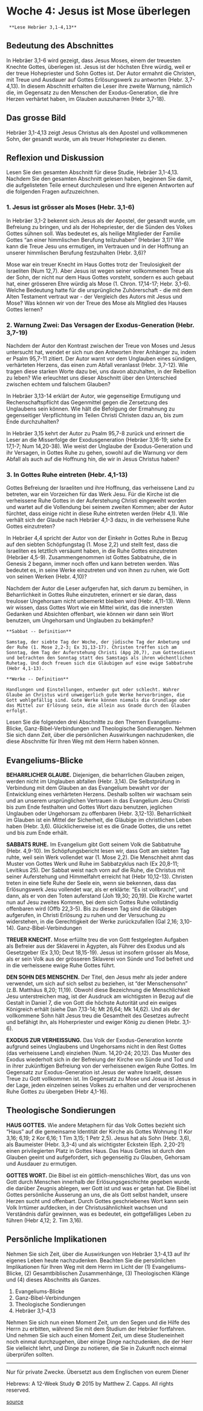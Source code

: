 # Woche 4: Jesus ist Mose überlegen {#woche04}

```block
 **Lese Hebräer 3,1-4,13**
```

## Bedeutung des Abschnittes

In Hebräer 3,1-6 wird gezeigt, dass Jesus Moses, einem der treuesten Knechte Gottes, überlegen ist. Jesus ist der höchsten Ehre würdig, weil er der treue Hohepriester und Sohn Gottes ist. Der Autor ermahnt die Christen, mit Treue und Ausdauer auf Gottes Erlösungswerk zu antworten (Hebr. 3,7-4,13). In diesem Abschnitt erhalten die Leser ihre zweite Warnung, nämlich die, im Gegensatz zu den Menschen der Exodus-Generation, die ihre Herzen verhärtet haben, im Glauben auszuharren (Hebr 3,7-18).

## Das grosse Bild

Hebräer 3,1-4,13 zeigt Jesus Christus als den Apostel und vollkommenen Sohn, der gesandt wurde, um als treuer Hohepriester zu dienen.

## Reflexion und Diskussion

Lesen Sie den gesamten Abschnitt für diese Studie, Hebräer 3,1-4,13. Nachdem Sie den gesamten Abschnitt gelesen haben, beginnen Sie damit, die aufgelisteten Teile erneut durchzulesen und Ihre eigenen Antworten auf die folgenden Fragen aufzuzeichnen.

### 1. Jesus ist grösser als Moses (Hebr. 3,1-6)

In Hebräer 3,1-2 bekennt sich Jesus als der Apostel, der gesandt wurde, um Befreiung zu bringen, und als der Hohepriester, der die Sünden des Volkes Gottes sühnen soll. Was bedeutet es, als heilige Mitglieder der Familie Gottes "an einer himmlischen Berufung teilzuhaben" (Hebräer 3,1)? Wie kann die Treue Jesu uns ermutigen, im Vertrauen und in der Hoffnung an unserer himmlischen Berufung festzuhalten (Hebr. 3,6)?

Mose war ein treuer Knecht im Haus Gottes trotz der Treulosigkeit der Israeliten (Num 12,7). Aber Jesus ist wegen seiner vollkommenen Treue als der Sohn, der nicht nur dem Haus Gottes vorsteht, sondern es auch gebaut hat, einer grösseren Ehre würdig als Mose (1. Chron. 17,14-17; Hebr. 3,1-6). Welche Bedeutung hatte für die ursprüngliche Zuhörerschaft - die mit dem Alten Testament vertraut war - der Vergleich des Autors mit Jesus und Mose? Was können wir von der Treue des Mose als Mitglied des Hauses Gottes lernen?

### 2. Warnung Zwei: Das Versagen der Exodus-Generation (Hebr. 3,7-19)

Nachdem der Autor den Kontrast zwischen der Treue von Moses und Jesus untersucht hat, wendet er sich nun den Antworten ihrer Anhänger zu, indem er Psalm 95,7-11 zitiert. Der Autor warnt vor dem Unglauben eines sündigen, verhärteten Herzens, das einen zum Abfall veranlasst (Hebr. 3,7-12). Wie tragen diese starken Worte dazu bei, uns davon abzuhalten, in der Rebellion zu leben? Wie erleuchtet uns dieser Abschnitt über den Unterschied zwischen echtem und falschem Glauben?

In Hebräer 3,13-14 erklärt der Autor, wie gegenseitige Ermutigung und Rechenschaftspflicht das Gegenmittel gegen die Zersetzung des Unglaubens sein können. Wie hält die Befolgung der Ermahnung zu gegenseitiger Verpflichtung im Teilen Christi Christen dazu an, bis zum Ende durchzuhalten?

In Hebräer 3,15 kehrt der Autor zu Psalm 95,7-8 zurück und erinnert die Leser an die Misserfolge der Exodusgeneration (Hebräer 3,16-19; siehe Ex 17,1-7; Num 14,20-38). Wie weist der Unglaube der Exodus-Generation und ihr Versagen, in Gottes Ruhe zu gehen, sowohl auf die Warnung vor dem Abfall als auch auf die Hoffnung hin, die wir in Jesus Christus haben?

### 3. In Gottes Ruhe eintreten (Hebr. 4,1-13)

Gottes Befreiung der Israeliten und ihre Hoffnung, das verheissene Land zu betreten, war ein Vorzeichen für das Werk Jesu. Für die Kirche ist die verheissene Ruhe Gottes in der Auferstehung Christi eingeweiht worden und wartet auf die Vollendung bei seinem zweiten Kommen; aber der Autor fürchtet, dass einige nicht in diese Ruhe eintreten werden (Hebr 4,1). Wie verhält sich der Glaube nach Hebräer 4,1-3 dazu, in die verheissene Ruhe Gottes einzutreten?

In Hebräer 4,4 spricht der Autor von der Einkehr in Gottes Ruhe in Bezug auf den siebten Schöpfungstag (1. Mose 2,2) und stellt fest, dass die Israeliten es letztlich versäumt haben, in die Ruhe Gottes einzutreten (Hebräer 4,5-9). Zusammengenommen ist Gottes Sabbatruhe, die in Genesis 2 begann, immer noch offen und kann betreten werden. Was bedeutet es, in seine Werke einzutreten und von ihnen zu ruhen, wie Gott von seinen Werken (Hebr. 4,10)?

Nachdem der Autor die Leser aufgerufen hat, sich darum zu bemühen, in Beharrlichkeit in Gottes Ruhe einzutreten, erinnert er sie daran, dass treuloser Ungehorsam nicht unbemerkt bleiben wird (Hebr. 4,11-13). Wenn wir wissen, dass Gottes Wort wie ein Mittel wirkt, das die innersten Gedanken und Absichten offenbart, wie können wir dann sein Wort benutzen, um Ungehorsam und Unglauben zu bekämpfen?

```block
**Sabbat -- Definition**

Samstag, der siebte Tag der Woche, der jüdische Tag der Anbetung und der Ruhe (1. Mose 2,2-3; Ex 31,13-17). Christen treffen sich am Sonntag, dem Tag der Auferstehung Christi (Apg 20,7), zum Gottesdienst und betrachten den Sonntag statt des Samstags als ihren wöchentlichen Ruhetag. Und doch freuen sich die Gläubigen auf eine ewige Sabbatruhe (Hebr 4,1-13).

```


```block
**Werke -- Definition**

Handlungen und Einstellungen, entweder gut oder schlecht. Wahrer Glaube an Christus wird unweigerlich gute Werke hervorbringen, die Gott wohlgefällig sind. Gute Werke können niemals die Grundlage oder das Mittel zur Erlösung sein, die allein aus Gnade durch den Glauben erfolgt.
```

Lesen Sie die folgenden drei Abschnitte zu den Themen Evangeliums-Blicke, Ganz-Bibel-Verbindungen und Theologische Sondierungen. Nehmen Sie sich dann Zeit, über die persönlichen Auswirkungen nachzudenken, die diese Abschnitte für Ihren Weg mit dem Herrn haben können.

## Evangeliums-Blicke

**BEHARRLICHER GLAUBE.** Diejenigen, die beharrlichen Glauben zeigen, werden nicht im Unglauben abfallen (Hebr. 3,14). Die Selbstprüfung in Verbindung mit dem Glauben an das Evangelium bewahrt vor der Entwicklung eines verhärteten Herzens. Deshalb sollten wir wachsam sein und an unserem ursprünglichen Vertrauen in das Evangelium Jesu Christi bis zum Ende festhalten und Gottes Wort dazu benutzen, jeglichen Unglauben oder Ungehorsam zu offenbaren (Hebr. 3,12-13). Beharrlichkeit im Glauben ist ein Mittel der Sicherheit, die Gläubige im christlichen Leben haben (Hebr. 3,6). Glücklicherweise ist es die Gnade Gottes, die uns rettet und bis zum Ende erhält.

**SABBATS RUHE.** Im Evangelium gibt Gott seinem Volk die Sabbatruhe (Hebr. 4,9-10). Im Schöpfungsbericht lesen wir, dass Gott am siebten Tag ruhte, weil sein Werk vollendet war (1. Mose 2,2). Die Menschheit ahmt das Muster von Gottes Werk und Ruhe im Sabbatzyklus nach (Ex 20,8-11; Levitikus 25). Der Sabbat weist nach vorn auf die Ruhe, die Christus mit seiner Auferstehung und Himmelfahrt erreicht hat (Hebr 10,12-13). Christen treten in eine tiefe Ruhe der Seele ein, wenn sie bekennen, dass das Erlösungswerk Jesu vollendet war, als er erklärte: "Es ist vollbracht", und dann, als er von den Toten auferstand (Joh 19,30; 20,19). Die Kirche wartet nun auf Jesu zweites Kommen, bei dem sich Gottes Ruhe vollständig offenbaren wird (Offb 22,3-5). Bis zu diesem Tag sind die Gläubigen aufgerufen, in Christi Erlösung zu ruhen und der Versuchung zu widerstehen, in die Gerechtigkeit der Werke zurückzufallen (Gal 2,16; 3,10-14).
Ganz-Bibel-Verbindungen

**TREUER KNECHT.** Mose erfüllte treu die von Gott festgelegten Aufgaben als Befreier aus der Sklaverei in Ägypten, als Führer des Exodus und als Gesetzgeber (Ex 3,10; Deut 18,15-19). Jesus ist insofern grösser als Mose, als er sein Volk aus der grösseren Sklaverei von Sünde und Tod befreit und in die verheissene ewige Ruhe Gottes führt.

**DEN SOHN DES MENSCHEN.** Der Titel, den Jesus mehr als jeder andere verwendet, um sich auf sich selbst zu beziehen, ist "der Menschensohn" (z.B. Matthäus 8,20; 11,19). Obwohl diese Bezeichnung die Menschlichkeit Jesu unterstreichen mag, ist der Ausdruck am wichtigsten in Bezug auf die Gestalt in Daniel 7, die von Gott die höchste Autorität und ein ewiges Königreich erhält (siehe Dan 7,13-14; Mt 26,64; Mk 14,62). Und als der vollkommene Sohn hält Jesus treu die Gesamtheit des Gesetzes aufrecht und befähigt ihn, als Hoherpriester und ewiger König zu dienen (Hebr. 3,1-6).

**EXODUS ZUR VERHEISSUNG.** Das Volk der Exodus-Generation konnte aufgrund seines Unglaubens und Ungehorsams nicht in den Rest Gottes (das verheissene Land) einziehen (Num. 14,20-24; 20,12). Das Muster des Exodus wiederholt sich in der Befreiung der Kirche von Sünde und Tod und in ihrer zukünftigen Befreiung von der verheissenen ewigen Ruhe Gottes. Im Gegensatz zur Exodus-Generation ist Jesus der wahre Israelit, dessen Treue zu Gott vollkommen ist. Im Gegensatz zu Mose und Josua ist Jesus in der Lage, jeden einzelnen seines Volkes zu erhalten und der versprochenen Ruhe Gottes zu übergeben (Hebr 4,1-16).

## Theologische Sondierungen

**HAUS GOTTES.** Wie andere Metaphern für das Volk Gottes bezieht sich "Haus" auf die gemeinsame Identität der Kirche als Gottes Wohnung (1 Kor 3,16; 6,19; 2 Kor 6,16; 1 Tim 3,15; 1 Petr 2,5). Jesus hat als Sohn (Hebr. 3,6), als Baumeister (Hebr. 3,3-4) und als wichtigster Eckstein (Eph. 2,20-21) einen privilegierten Platz in Gottes Haus. Das Haus Gottes ist durch den Glauben geeint und aufgefordert, sich gegenseitig zu Glauben, Gehorsam und Ausdauer zu ermutigen.

**GOTTES WORT.** Die Bibel ist ein göttlich-menschliches Wort, das uns von Gott durch Menschen innerhalb der Erlösungsgeschichte gegeben wurde, die darüber Zeugnis ablegen, wer Gott ist und was er getan hat. Die Bibel ist Gottes persönliche Äusserung an uns, die als Gott selbst handelt, unsere Herzen sucht und offenbart. Durch Gottes geschriebenes Wort kann sein Volk Irrtümer aufdecken, in der Christusähnlichkeit wachsen und Verständnis dafür gewinnen, was es bedeutet, ein gottgefälliges Leben zu führen (Hebr 4,12; 2. Tim 3,16).

## Persönliche Implikationen

Nehmen Sie sich Zeit, über die Auswirkungen von Hebräer 3,1-4,13 auf Ihr eigenes Leben heute nachzudenken. Beachten Sie die persönlichen Implikationen für Ihren Weg mit dem Herrn im Licht der (1) Evangeliums-Blicke, (2) Gesamtbiblischen Zusammenhänge, (3) Theologischen Klänge und (4) dieses Abschnitts als Ganzes.

1. Evangeliums-Blicke
2. Ganz-Bibel-Verbindungen
3. Theologische Sondierungen
4. Hebräer 3,1-4,13

Nehmen Sie sich nun einen Moment Zeit, um den Segen und die Hilfe des Herrn zu erbitten, während Sie mit dem Studium der Hebräer fortfahren. Und nehmen Sie sich auch einen Moment Zeit, um diese Studieneinheit noch einmal durchzugehen, über einige Dinge nachzudenken, die der Herr Sie vielleicht lehrt, und Dinge zu notieren, die Sie in Zukunft noch einmal überprüfen sollten.


***

Nur für private Zwecke. Übersetzt aus dem Englischen von eurem Diener

Hebrews: A 12-Week Study © 2015 by Matthew Z. Capps. All rights reserved.

[source](https://www.thegospelcoalition.org/course/knowing-bible-hebrews/#week-3-jesus-is-superior-to-angelic-beings-heb-15-218)
